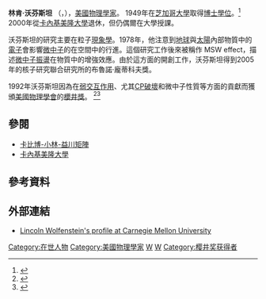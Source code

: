 '''林肯·沃芬斯坦''' （{{lang-en|'''Lincoln Wolfenstein'''}}，{{bd|1923年|2月10日<ref>[http://books.google.com/books?id=3NSTvJvIZR4C&pg=PA1827&dq=Lincoln+Wolfenstein+1923&hl=en&ei=0lXdTJjsCYKosQPr2aHDCg&sa=X&oi=book_result&ct=result&resnum=10&sqi=2&ved=0CFcQ6AEwCQ#v=onepage&q=Lincoln%20Wolfenstein%201923&f=false]</ref>|2015年|3月27日}}），[[美國|美國]][[物理學家|物理學家]]。 1949年在[[芝加哥大學|芝加哥大學]]取得[[博士學位|博士學位]]。<ref>{{Cite web |url=http://www.genealogy.ams.org/id.php?id=97988 |title=The Mathematics Genealogy Project - Lincoln Wolfenstein<!-- Bot generated title --> |access-date=2011-07-25 |archive-date=2020-06-30 |archive-url=https://web.archive.org/web/20200630173659/http://www.genealogy.ams.org/id.php?id=97988 |dead-url=no }}</ref> 2000年從[[卡內基美隆大學|卡內基美隆大學]]退休，但仍偶爾在大學授課。

沃芬斯坦的研究主要在粒子[[現象學|現象學]]。1978年，他注意到[[地球|地球]]與[[太陽|太陽]]內部物質中的[[電子|電子]]會影響[[微中子|微中子]]的在空間中的行進。這個研究工作後來被稱作 MSW effect，描述[[中微子振荡|微中子振盪]]在物質中的增強效應。由於這方面的開創工作，沃芬斯坦得到2005年的核子研究聯合研究所的布魯諾·龐蒂科夫獎。

1992年沃芬斯坦因為在[[弱交互作用|弱交互作用]]、尤其[[CP破壞|CP破壞]]和微中子性質等方面的貢獻而獲頒[[美國物理學會|美國物理學會]]的[[櫻井獎|櫻井獎]]。
<ref>{{Cite web |url=http://www.aps.org/units/dpf/awards/sakurai.cfm |title=American Physical Society - J. J. Sakurai Prize Winners |access-date=2011-07-25 |archive-date=2017-07-01 |archive-url=https://web.archive.org/web/20170701230750/http://www.aps.org/units/dpf/awards/sakurai.cfm |dead-url=no }}</ref><ref>{{Cite web |url=http://www.aps.org/units/dpf/awards/recipient.cfm?name=Lincoln%20Wolfenstein&year=1992 |title=1992 J. J. Sakurai Prize |access-date=2011-07-25 |archive-date=2019-06-16 |archive-url=https://web.archive.org/web/20190616232125/https://www.aps.org/units/dpf/awards/recipient.cfm?name=Lincoln%20Wolfenstein&year=1992 |dead-url=no }}</ref>

== 參閱 ==
*[[卡比博-小林-益川矩陣|卡比博-小林-益川矩陣]]
*[[卡內基美隆大學|卡內基美隆大學]]

== 參考資料 ==
{{reflist}}

== 外部連結 ==
*[https://web.archive.org/web/20100602152730/http://www.cmu.edu/physics/people/faculty/wolfenstein.html Lincoln Wolfenstein's profile at Carnegie Mellon University]

{{樱井奖获得者}}
{{Authority control}}
{{DEFAULTSORT:Wolfenstein, Lincoln}}

[[Category:在世人物|Category:在世人物]]
[[Category:美國物理學家|Category:美國物理學家]]
[[Category:粒子物理學家|W]]
[[Category:芝加哥大學校友|W]]
[[Category:樱井奖获得者|Category:樱井奖获得者]]